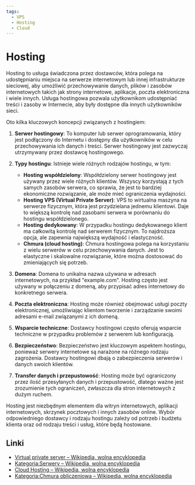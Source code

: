 ```yaml
---
tags:
  - VPS
  - Hosting
  - Cloud
---
```


# Hosting

Hosting to usługa świadczona przez dostawców, która polega na udostępnianiu miejsca na serwerze internetowym lub innej infrastrukturze sieciowej, aby umożliwić przechowywanie danych, plików i zasobów internetowych takich jak strony internetowe, aplikacje, poczta elektroniczna i wiele innych. Usługa hostingowa pozwala użytkownikom udostępniać treści i zasoby w Internecie, aby były dostępne dla innych użytkowników sieci.

Oto kilka kluczowych koncepcji związanych z hostingiem:

1. **Serwer hostingowy**: To komputer lub serwer oprogramowania, który jest podłączony do Internetu i dostępny dla użytkowników w celu przechowywania ich danych i treści. Serwer hostingowy jest zazwyczaj utrzymywany przez dostawcę hostingowego.

2. **Typy hostingu**: Istnieje wiele różnych rodzajów hostingu, w tym:

   - **Hosting współdzielony**: Współdzielony serwer hostingowy jest używany przez wiele różnych klientów. Wszyscy korzystają z tych samych zasobów serwera, co sprawia, że ​​jest to bardziej ekonomiczne rozwiązanie, ale może mieć ograniczenia wydajności.
   - **Hosting VPS (Virtual Private Server)**: VPS to wirtualna maszyna na serwerze fizycznym, która jest przydzielana jednemu klientowi. Daje to większą kontrolę nad zasobami serwera w porównaniu do hostingu współdzielonego.
   - **Hosting dedykowany**: W przypadku hostingu dedykowanego klient ma całkowitą kontrolę nad serwerem fizycznym. To najdroższa opcja, ale zapewnia największą wydajność i elastyczność.
   - **Chmura (cloud hosting)**: Chmura hostingowa polega na korzystaniu z wielu serwerów w celu przechowywania danych. Jest to elastyczne i skalowalne rozwiązanie, które można dostosować do zmieniających się potrzeb.

3. **Domena**: Domena to unikalna nazwa używana w adresach internetowych, na przykład "example.com". Hosting często jest używany w połączeniu z domeną, aby przypisać adres internetowy do konkretnego serwera.

4. **Poczta elektroniczna**: Hosting może również obejmować usługi poczty elektronicznej, umożliwiając klientom tworzenie i zarządzanie swoimi adresami e-mail związanymi z ich domeną.

5. **Wsparcie techniczne**: Dostawcy hostingowi często oferują wsparcie techniczne w przypadku problemów z serwerem lub konfiguracją.

6. **Bezpieczeństwo**: Bezpieczeństwo jest kluczowym aspektem hostingu, ponieważ serwery internetowe są narażone na różnego rodzaju zagrożenia. Dostawcy hostingowi dbają o zabezpieczenia serwerów i danych swoich klientów.

7. **Transfer danych i przepustowość**: Hosting może być ograniczony przez ilość przesyłanych danych i przepustowość, dlatego ważne jest zrozumienie tych ograniczeń, zwłaszcza dla stron internetowych z dużym ruchem.

Hosting jest niezbędnym elementem dla witryn internetowych, aplikacji internetowych, skrzynek pocztowych i innych zasobów online. Wybór odpowiedniego dostawcy i rodzaju hostingu zależy od potrzeb i budżetu klienta oraz od rodzaju treści i usług, które będą hostowane.

## Linki

- [Virtual private server – Wikipedia, wolna encyklopedia](https://pl.wikipedia.org/wiki/Virtual_private_server)
- [Kategoria:Serwery – Wikipedia, wolna encyklopedia](https://pl.wikipedia.org/wiki/Kategoria:Serwery)
- [Cloud Hosting – Wikipedia, wolna encyklopedia](https://pl.wikipedia.org/wiki/Cloud_Hosting)
- [Kategoria:Chmura obliczeniowa – Wikipedia, wolna encyklopedia](https://pl.wikipedia.org/wiki/Kategoria:Chmura_obliczeniowa)
